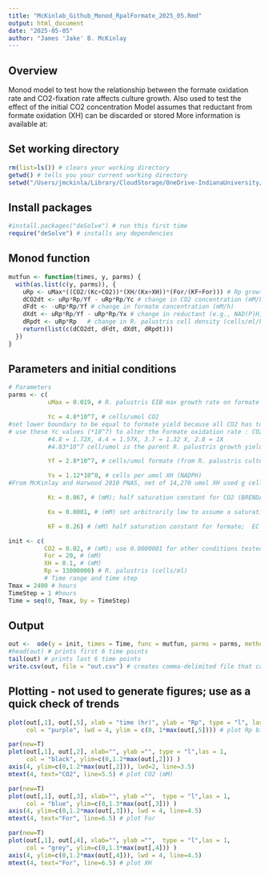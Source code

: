 ```yaml
---
title: "McKinlab_Github_Monod_RpalFormate_2025_05.Rmd"
output: html_document
date: "2025-05-05"
author: "James 'Jake' B. McKinlay
---
```


## Overview
Monod model to test how the relationship between the formate oxidation rate and CO2-fixation rate affects culture growth.
Also used to test the effect of the initial CO2 concentration
Model assumes that reductant from formate oxidation (XH) can be discarded or stored
More information is available at: 

## Set working directory
```r
rm(list=ls()) # clears your working directory
getwd() # tells you your current working directory
setwd("/Users/jmckinla/Library/CloudStorage/OneDrive-IndianaUniversity/Lab_files_personal/Manuscripts_USE/Formate consumption") #~/GitHub/Task3") # sets your working directory
```

## Install packages
```r
#install.packages("deSolve") # run this first time
require("deSolve") # installs any dependencies
```

## Monod function
```r
mutfun <- function(times, y, parms) {
  with(as.list(c(y, parms)), { 
    uRp <- uMax*((CO2/(Kc+CO2))*(XH/(Kx+XH))*(For/(KF+For))) # Rp growth rate (h^-1)
    dCO2dt <- uRp*Rp/Yf - uRp*Rp/Yc # change in CO2 concentration (mM/h)
    dFdt <- -uRp*Rp/Yf # change in formate concentration (mM/h)
    dXdt <- uRp*Rp/Yf - uRp*Rp/Yx # change in reductant (e.g., NAD(P)H) concentration (mM/h)
    dRpdt <- uRp*Rp   # change in R. palustris cell density (cells/ml/h)
    return(list(c(dCO2dt, dFdt, dXdt, dRpdt))) 
  })
}
```
## Parameters and initial conditions
```r
# Parameters
parms <- c(
           uMax = 0.019, # R. palustris EIB max growth rate on formate alone w NH4Cl (h^-1); max growth rate for WT with formate + NaHCO3 is 0.0038 h^-1

           Yc = 4.8*10^7, # cells/umol CO2
#set lower boundary to be equal to formate yield because all CO2 has to come from formate and electrons will be limiting
# use these Yc values (*10^7) to alter the Formate oxidation rate : CO2 fixation rate by:
           #4.8 = 1.72X, 4.4 = 1.57X, 3.7 = 1.32 X, 2.8 = 1X
           #4.83*10^7 cell/umol is the parent R. palustris growth yield on NaHCO3 (CO2) with thiosulfate

           Yf = 2.8*10^7, # cells/umol formate (from R. palustris cultures with 20mM formate + 20 mM NaHCO3)

           Yx = 1.12*10^8, # cells per umol XH (NADPH)
#From McKinlay and Harwood 2010 PNAS, net of 14,270 umol XH used g cells; 625 mg/L/OD from McKinlay et al 2014 JBC -> 14270 umol/g x 0.625 g/L/OD = 8919 umol/L/OD ; 1 OD = 10^12 cells/L/OD; 10^12 cells/L/OD div by 8919 umol XH/L/OD = 1.12*10^8

           Kc = 0.067, # (mM); half saturation constant for CO2 (BRENDA; Witzel, F.; Goetze, J.; Ebenhoeh, O. Slow deactivation of ribulose 1,5-bisphosphate carboxylase/oxygenase elucidated by mathematical models (2010), FEBS J., 277, 931-950

           Kx = 0.0001, # (mM) set arbitrarily low to assume a saturating availability within the cell

           KF = 0.26) # (mM) half saturation constant for formate;  EC 1.17.1.9; Yoch, D.C.; Lindstrom, E.S. Nicotinamide adenine dinucleotide-dependent formate dehydrogenase from Rhodopseudomonas palustris (1969), Arch. Mikrobiol., 67, 182-188.

init <- c( 
          CO2 = 0.02, # (mM); use 0.0000001 for other conditions tested 
          For = 20, # (mM)
          XH = 0.1, # (mM)
          Rp = 13000000) # R. palustris (cells/ml)
          # Time range and time step
Tmax = 2400 # hours
TimeStep = 1 #hours
Time = seq(0, Tmax, by = TimeStep)
```

## Output
```r
out <-  ode(y = init, times = Time, func = mutfun, parms = parms, method = "lsode")
#head(out) # prints first 6 time points
tail(out) # prints last 6 time points
write.csv(out, file = "out.csv") # creates comma-delimited file that can be pasted into spreadsheet for graphing
```

## Plotting - not used to generate figures; use as a quick check of trends
```r
plot(out[,1], out[,5], xlab = "time (hr)", ylab = "Rp", type = "l", las = 1, 
     col = "purple", lwd = 4, ylim = c(0, 1*max(out[,5]))) # plot Rp biomass

par(new=T)
plot(out[,1], out[,2], xlab="", ylab ="", type = "l",las = 1,
     col = "black", ylim=c(0,1.2*max(out[,2])) )
axis(4, ylim=c(0,1.2*max(out[,2])), lwd=2, line=3.5)
mtext(4, text="CO2", line=5.5) # plot CO2 (mM)

par(new=T)
plot(out[,1], out[,3], xlab="", ylab ="",  type = "l",las = 1,
     col = "blue", ylim=c(0,1.3*max(out[,3])) )
axis(4, ylim=c(0,1.2*max(out[,3])), lwd = 4, line=4.5)
mtext(4, text="For", line=6.5) # plot For

par(new=T)
plot(out[,1], out[,4], xlab="", ylab ="",  type = "l",las = 1,
     col = "grey", ylim=c(0,1.3*max(out[,4])) )
axis(4, ylim=c(0,1.2*max(out[,4])), lwd = 4, line=4.5)
mtext(4, text="For", line=6.5) # plot XH

```